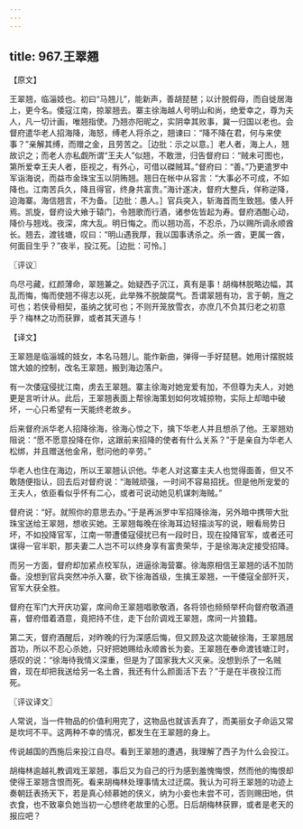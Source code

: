```yaml
---
---
---
```

title: 967.王翠翘
---



【原文】

王翠翘，临淄妓也。初曰“马翘儿”，能新声，善胡琵琶；以计脱假母，而自徙居海上，更今名。倭寇江南，掠翠翘去。寨主徐海越人号明山和尚，绝爱幸之，尊为夫人，凡一切计画，唯翘指使。乃翘亦阳昵之，实阴幸其败事，冀一归国以老也。会督府遣华老人招海降，海怒，缚老人将杀之，翘谏曰：“降不降在君，何与来使事？”亲解其缚，而赠之金，且劳苦之。［边批：示之以意。］老人者，海上人，翘故识之；而老人亦私觑所谓“王夫人”似翘，不敢泄，归告督府曰：“贼未可图也，第所爱幸王夫人者，臣视之，有外心，可借以磔贼耳。”督府曰：“善。”乃更遣罗中军诣海说，而益市金珠宝玉以阴贿翘。翘日在帐中从容言：“大事必不可成，不如降也。江南苦兵久，降且得官，终身共富贵。”海计遂决，督府大整兵，佯称逆降，迫海寨。海信翘言，不为备。［边批：愚人。］官兵突入，斩海首而生致翘。倭人歼焉。凯旋，督府设大飨于辕门，令翘歌而行酒，诸参佐皆起为寿。督府酒酣心动，降价与翘戏。夜深，席大乱。明日悔之。而以翘功高，不忍杀，乃以赐所调永顺酋长。翘去，渡钱塘，叹曰：“明山遇我厚，我以国事诱杀之。杀一酋，更属一酋，何面目生乎？”夜半，投江死。［边批：可怜。］

〖评议〗

鸟尽弓藏，红颜薄命，翠翘兼之。始疑西子沉江，真有是事！胡梅林脱略边幅，其乱而悔，悔而使翘不得志以死，此举殊不脱酸腐气。吾谓翠翘有功，言于朝，旌之可也；若侠骨相契，虽纳之犹可也；不则开笼放雪衣，亦庶几不负其归老之初意乎？梅林之功而获罪，或者其天道与！

【译文】

王翠翘是临淄城的妓女，本名马翘儿。能作新曲，弹得一手好琵琶。她用计摆脱妓馆大娘的控制，改名王翠翘，搬到海边落户。

有一次倭寇侵扰江南，虏去王翠翘。寨主徐海对她宠爱有加，不但尊为夫人，对她更是言听计从。此后，王翠翘表面上帮徐海策划如何攻城掠物，实际上却暗中破坏，一心只希望有一天能终老故乡。

后来督府派华老人招降徐海，徐海心惊之下，擒下华老人并且想杀了他。王翠翘劝阻说：“愿不愿意投降在你，这跟前来招降的使者有什么关系？”于是亲自为华老人松绑，并且赠送他金帛，慰问他的辛劳。”

华老人也住在海边，所以王翠翘认识他。华老人对这寨主夫人也觉得面善，但又不敢随便指认，回去后对督府说：“海贼顽强，一时间不容易招抚。但是他所宠爱的王夫人，依臣看似乎怀有二心，或者可说动她见机谋刺海贼。”

督府说：“好。就照你的意思去办。”于是再派罗中军招降徐海，另外暗中携带大批珠宝送给王翠翘，想收买她。王翠翘每晚在徐海耳边轻描淡写的说，眼看局势日坏，不如投降官军，江南一带遭倭寇侵扰已有一段时日，现在投降官军，或者还可谋得一官半职，那夫妻二人岂不可以终身享有富贵荣华，于是徐海决定接受招降。

而另一方面，督府却加紧点校军队，进逼徐海营寨。徐海原相信王翠翘的话不加防备。没想到官兵突然冲杀入寨，砍下徐海首级，生擒王翠翘，一干倭寇全部歼灭，官军大获全胜。

督府在军门大开庆功宴，席间命王翠翘唱歌敬酒，各将领也频频举杯向督府敬酒道喜，督府借着酒意，竟把持不住，走下台阶调戏王翠翘，席间一片狼籍。

第二天，督府酒醒后，对昨晚的行为深感后悔，但又顾及这次能破徐海，王翠翘居首功，所以不忍心杀她，只好把她赐给永顺酋长为妾。王翠翘在奉命渡钱塘江时，感叹的说：“徐海待我情义深重，但是为了国家我大义灭亲。没想到杀了一名贼酋，现在却把我送给另一名土酋，我还有什么颜面活下去？”于是在半夜投江而死。

〖评议译文〗

人常说，当一件物品的价值利用完了，这物品也就该丢弃了，而美丽女子命运又常是坎坷不平。这两种不幸的情况，都发生在王翠翘的身上。

传说越国的西施后来投江自尽。看到王翠翘的遭遇，我理解了西子为什么会投江。

胡梅林逾越礼教调戏王翠翘，事后又为自己的行为感到羞愧悔恨，然而他的悔恨却使得王翠翘含恨而死。看来胡梅林处理事情太过迂腐。我认为可将王翠翘的功迹上奏朝廷表扬天下，若是真心倾慕她的侠义，纳为小妾也未尝不可，否则赐田地，供衣食，也不致辜负她当初一心想终老故里的心愿。日后胡梅林获罪，或者是老天的报应吧？